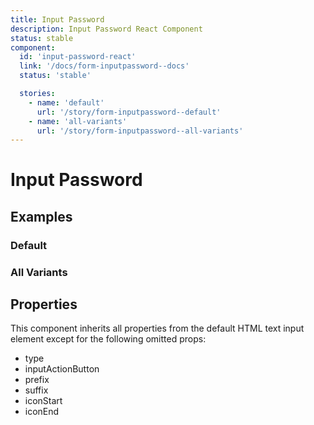 ```yaml
---
title: Input Password
description: Input Password React Component
status: stable
component:
  id: 'input-password-react'
  link: '/docs/form-inputpassword--docs'
  status: 'stable'

  stories:
    - name: 'default'
      url: '/story/form-inputpassword--default'
    - name: 'all-variants'
      url: '/story/form-inputpassword--all-variants'
---
```


# Input Password

<Section current="react">

<ComponentPreview>
  <FormField
    label={{
      text: 'Password',
      htmlFor: 'text-password-id',
    }}
  >
    <InputPassword placeholder="Placeholder" data-testid="text-password-id" />
  </FormField>
</ComponentPreview>

## Examples

### Default

<StorybookFrame
  heightClassName="h-max"
  componentId="input-password-react"
  story="default"
/>

### All Variants

<StorybookFrame
  heightClassName="h-192"
  componentId="input-password-react"
  story="all-variants"
/>

## Properties

This component inherits all properties from the default HTML text input element except for the following omitted props:

- type
- inputActionButton
- prefix
- suffix
- iconStart
- iconEnd

</Section>

